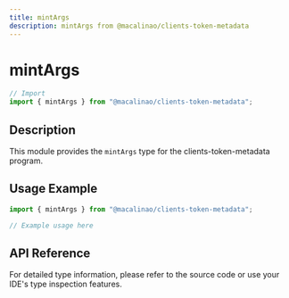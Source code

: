```yaml
---
title: mintArgs
description: mintArgs from @macalinao/clients-token-metadata
---
```


# mintArgs

```typescript
// Import
import { mintArgs } from "@macalinao/clients-token-metadata";
```

## Description

This module provides the `mintArgs` type for the clients-token-metadata program.

## Usage Example

```typescript
import { mintArgs } from "@macalinao/clients-token-metadata";

// Example usage here
```

## API Reference

For detailed type information, please refer to the source code or use your IDE's type inspection features.
